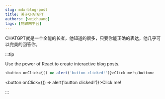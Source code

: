 ```yaml
---
slug: mdx-blog-post
title: 关于CHATGPT
authors: [weichuang]
tags: [物联网平台]
---
```


CHATGPT就是一个全能的长者，他知道的很多，只要你能正确的表达，他几乎可以完美的回答你。

:::tip

Use the power of React to create interactive blog posts.

```js
<button onClick={() => alert('button clicked!')}>Click me!</button>
```

<button onClick={() => alert('button clicked!')}>Click me!</button>

:::
